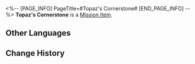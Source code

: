 <%-- [PAGE_INFO]
PageTitle=#Topaz's Cornerstone#
[END_PAGE_INFO] --%>
{{Item Infobox
|id          = 140461
|image       = Item Topaz's Cornerstone.png
|type        = Mission Item
|invCategory = Missions
|rarity      = 3
|effect      = 
|description = 
}}
'''Topaz's Cornerstone''' is a [[Mission Item]].

==Other Languages==
{{Other Languages
|en   = Topaz's Cornerstone
|zhs  = 托帕的基石
|zht  = 托帕的基石
|ja   = トパーズの基石
|ko   = 토파즈의 초석
|es   = Piedra angular de Topaz
|fr   = Pierre angulaire de Topaz
|ru   = Камень Топаз
|th   = หินศิลาของ Topaz
|vi   = Đá Tảng Của Topaz
|de   = Topaz’ Kernstein
|id   = Batu Landasan Topaz
|pt   = Alicerce de Topaz
}}

==Change History==
{{Change History|2.0}}